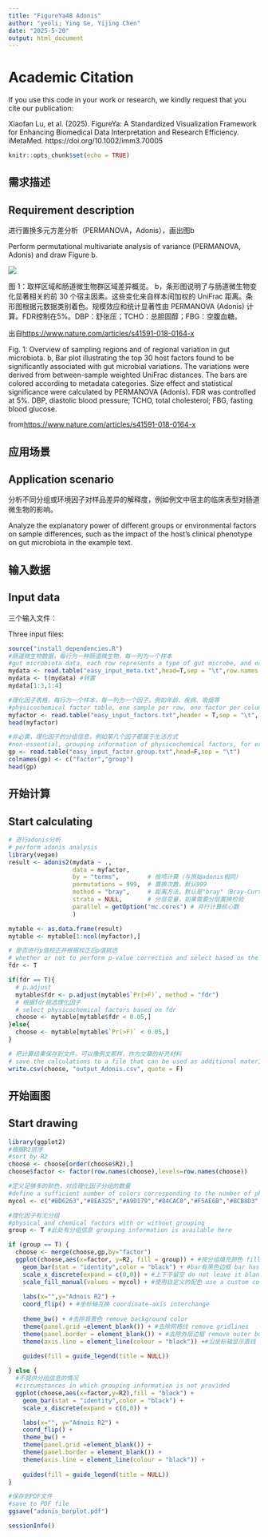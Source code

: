 ```yaml
---
title: "FigureYa48 Adonis"
author: "yeoli; Ying Ge, Yijing Chen"
date: "2025-5-20"
output: html_document
---
```


# Academic Citation
If you use this code in your work or research, we kindly request that you cite our publication:

Xiaofan Lu, et al. (2025). FigureYa: A Standardized Visualization Framework for Enhancing Biomedical Data Interpretation and Research Efficiency. iMetaMed. https://doi.org/10.1002/imm3.70005


```r
knitr::opts_chunk$set(echo = TRUE)
```

## 需求描述
## Requirement description

进行置换多元方差分析（PERMANOVA，Adonis），画出图b

Perform permutational multivariate analysis of variance (PERMANOVA, Adonis) and draw Figure b.

![](https://media.springernature.com/lw900/springer-static/image/art%3A10.1038%2Fs41591-018-0164-x/MediaObjects/41591_2018_164_Fig1_HTML.png)

图 1：取样区域和肠道微生物群区域差异概览。
b，条形图说明了与肠道微生物变化显著相关的前 30 个宿主因素。这些变化来自样本间加权的 UniFrac 距离。条形图根据元数据类别着色。规模效应和统计显著性由 PERMANOVA (Adonis) 计算。FDR控制在5%。DBP：舒张压；TCHO：总胆固醇；FBG：空腹血糖。

出自<https://www.nature.com/articles/s41591-018-0164-x>

Fig. 1: Overview of sampling regions and of regional variation in gut microbiota.
b, Bar plot illustrating the top 30 host factors found to be significantly associated with gut microbial variations. The variations were derived from between-sample weighted UniFrac distances. The bars are colored according to metadata categories. Size effect and statistical significance were calculated by PERMANOVA (Adonis). FDR was controlled at 5%. DBP, diastolic blood pressure; TCHO, total cholesterol; FBG, fasting blood glucose.

from<https://www.nature.com/articles/s41591-018-0164-x>

## 应用场景
## Application scenario

分析不同分组或环境因子对样品差异的解释度，例如例文中宿主的临床表型对肠道微生物的影响。

Analyze the explanatory power of different groups or environmental factors on sample differences, such as the impact of the host's clinical phenotype on gut microbiota in the example text.

## 输入数据
## Input data

三个输入文件：

Three input files:

```r
source("install_dependencies.R")
#肠道微生物数据，每行为一种肠道微生物，每一列为一个样本
#gut microbiota data, each row represents a type of gut microbe, and each column represents a sample
mydata <- read.table("easy_input_meta.txt",head=T,sep = "\t",row.names = 1)
mydata <- t(mydata) #转置
mydata[1:3,1:4]

#理化因子表格，每行为一个样本，每一列为一个因子，例如年龄、疾病、吸烟等
#physicochemical factor table, one sample per row, one factor per column, e.g., age, disease, smoking, etc.
myfactor <- read.table("easy_input_factors.txt",header = T,sep = "\t", row.names = 1)
head(myfactor)

#非必需，理化因子的分组信息，例如某几个因子都属于生活方式
#non-essential, grouping information of physicochemical factors, for example, certain factors all belong to lifestyle
gp <- read.table("easy_input_factor.group.txt",head=F,sep = "\t")
colnames(gp) <- c("factor","group")
head(gp)
```

## 开始计算
## Start calculating

```r
# 进行adonis分析
# perform adonis analysis
library(vegan)
result <- adonis2(mydata ~ ., 
                  data = myfactor, 
                  by = "terms",        # 按项计算（与原始adonis相同）
                  permutations = 999,  # 置换次数，默认999
                  method = "bray",     # 距离方法，默认是"bray"（Bray-Curtis）
                  strata = NULL,       # 分层变量，如果需要分层置换检验
                  parallel = getOption("mc.cores") # 并行计算核心数
                  )

mytable <- as.data.frame(result)
mytable <- mytable[1:ncol(myfactor),]

# 是否进行p值校正并根据校正后p值挑选
# whether or not to perform p-value correction and select based on the corrected p-value
fdr <- T

if(fdr == T){
  # p.adjust
  mytable$fdr <- p.adjust(mytable$`Pr(>F)`, method = "fdr")
  # 根据fdr挑选理化因子
  # select physicochemical factors based on fdr
  choose <- mytable[mytable$fdr < 0.05,]
}else{
  choose <- mytable[mytable$`Pr(>F)` < 0.05,]
}

# 把计算结果保存到文件，可以像例文那样，作为文章的补充材料
# save the calculations to a file that can be used as additional material for the article, as in the example essay
write.csv(choose, "output_Adonis.csv", quote = F)
```

## 开始画图
## Start drawing

```r
library(ggplot2)
#根据R2排序
#sort by R2
choose <- choose[order(choose$R2),]
choose$factor <- factor(row.names(choose),levels=row.names(choose))

#定义足够多的颜色，对应理化因子分组的数量
#define a sufficient number of colors corresponding to the number of physicochemical factor groupings
mycol <- c("#BD6263","#8EA325","#A9D179","#84CAC0","#F5AE6B","#BCB8D3","#4387B5")

#理化因子有无分组
#physical and chemical factors with or without grouping
group <- T #此处有分组信息 grouping information is available here

if (group == T) { 
  choose <- merge(choose,gp,by="factor")
  ggplot(choose,aes(x=factor, y=R2, fill = group)) + #按分组填充颜色 fill color by group
    geom_bar(stat = "identity",color = "black") + #bar有黑色边框 bar has a black border
    scale_x_discrete(expand = c(0,0)) + #上下不留空 do not leave it blank up and down
    scale_fill_manual(values = mycol) + #使用自定义的配色 use a custom color scheme
    
    labs(x="",y="Adnois R2") +
    coord_flip() + #坐标轴互换 coordinate-axis interchange
    
    theme_bw() + #去除背景色 remove background color
    theme(panel.grid =element_blank()) + #去除网格线 remove gridlines
    theme(panel.border = element_blank()) + #去除外层边框 remove outer border
    theme(axis.line = element_line(colour = "black")) +#沿坐标轴显示直线 display lines along the axes
    
    guides(fill = guide_legend(title = NULL)) 

} else {
  #不提供分组信息的情况
  #circumstances in which grouping information is not provided
  ggplot(choose,aes(x=factor,y=R2),fill = "black") + 
    geom_bar(stat = "identity",color = "black") + 
    scale_x_discrete(expand = c(0,0)) + 

    labs(x="", y="Adnois R2") +
    coord_flip() +
    theme_bw() +
    theme(panel.grid =element_blank()) + 
    theme(panel.border = element_blank()) + 
    theme(axis.line = element_line(colour = "black")) +
    
    guides(fill = guide_legend(title = NULL)) 
}

#保存到PDF文件
#save to PDF file
ggsave("adonis_barplot.pdf")
```

```r
sessionInfo()
```
